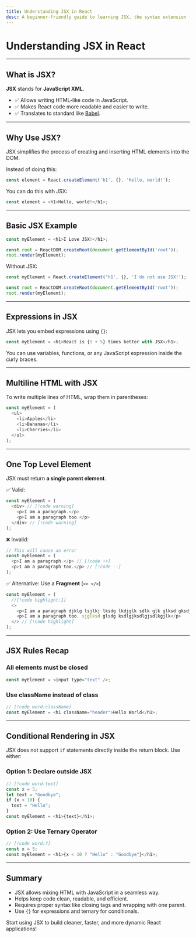 ```yaml
---
title: Understanding JSX in React
desc: A beginner-friendly guide to learning JSX, the syntax extension for JavaScript that makes writing React applications easier and cleaner.
---
```


# Understanding JSX in React

---

## What is JSX?

**JSX** stands for **JavaScript XML**.

- ✅ Allows writing HTML-like code in JavaScript.
- ✅ Makes React code more readable and easier to write.
- ✅ Translates to standard like [Babel](https://hello.com).

---

## Why Use JSX?

JSX simplifies the process of creating and inserting HTML elements into the DOM.

Instead of doing this:
```js
const element = React.createElement('h1', {}, 'Hello, world!');
```

You can do this with JSX:
```js 
const element = <h1>Hello, world!</h1>;
```

---

## Basic JSX Example

```js
const myElement = <h1>I Love JSX!</h1>;

const root = ReactDOM.createRoot(document.getElementById('root'));
root.render(myElement);
```

Without JSX:
```js
const myElement = React.createElement('h1', {}, 'I do not use JSX!');

const root = ReactDOM.createRoot(document.getElementById('root'));
root.render(myElement);
```

---

## Expressions in JSX

JSX lets you embed expressions using `{}`:

```js
const myElement = <h1>React is {5 + 5} times better with JSX</h1>;
```

You can use variables, functions, or any JavaScript expression inside the curly braces.

---

## Multiline HTML with JSX

To write multiple lines of HTML, wrap them in parentheses:
```js 
const myElement = (
  <ul>
    <li>Apples</li>
    <li>Bananas</li>
    <li>Cherries</li>
  </ul> 
);
```

---

## One Top Level Element

JSX must return **a single parent element**.

✅ Valid:
```js
const myElement = (
  <div> // [!code warning]
    <p>I am a paragraph.</p>
    <p>I am a paragraph too.</p>
  </div> // [!code warning]
);
```

❌ Invalid:
```js
// This will cause an error
const myElement = (
  <p>I am a paragraph.</p> // [!code ++]
  <p>I am a paragraph too.</p> // [!code --]
);
```

✅ Alternative: Use a **Fragment** (`<> </>`)
```js
const myElement = (
  //[!code highlight:1] 
  <> 
    <p>I am a paragraph djklg lsjlkj lksdg lkdjglk sdlk glk glksd gksdjlk glksd glksd gjksdogj sdlkg sdlkg lksdgjlksdg dlg sdokg lk.</p> //[!code highlight] 
    <p>I am a paragraph too. sjglksd glsdg ksdlgjksdlgjsdlkgjlk</p>
  </> // [!code highlight]
);
```

---

## JSX Rules Recap

### All elements must be closed
```js
const myElement = <input type="text" />;
```

### Use className instead of class
```js
// [!code word:className]
const myElement = <h1 className="header">Hello World</h1>;
```

---

## Conditional Rendering in JSX

JSX does not support `if` statements directly inside the return block. Use either:

### Option 1: Declare outside JSX
```js
// [!code word:text]
const x = 5;
let text = "Goodbye";
if (x < 10) {
  text = "Hello";
}
const myElement = <h1>{text}</h1>;
```

### Option 2: Use Ternary Operator
```js
// [!code word:?]
const x = 5;
const myElement = <h1>{x < 10 ? "Hello" : "Goodbye"}</h1>;
```

---

## Summary

- JSX allows mixing HTML with JavaScript in a seamless way.
- Helps keep code clean, readable, and efficient.
- Requires proper syntax like closing tags and wrapping with one parent.
- Use `{}` for expressions and ternary for conditionals.

Start using JSX to build cleaner, faster, and more dynamic React applications!

